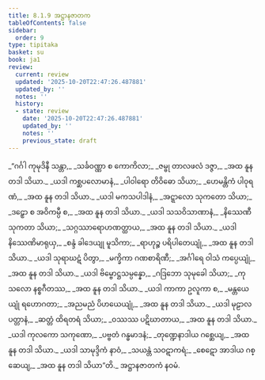 ```yaml
---
title: 8.1.9 အဋ္ဌာနဇာတက
tableOfContents: false
sidebar:
  order: 9
type: tipitaka
basket: su
book: ja1
review:
  current: review
  updated: '2025-10-20T22:47:26.487881'
  updated_by: ''
  notes: ''
  history:
  - state: review
    date: '2025-10-20T22:47:26.487881'
    updated_by: ''
    notes: ''
    previous_state: draft
---
```



<DynamicBreadcrumb />


<ReviewStatus review={frontmatter.review} showDetails={true} />

<HypothesisAnnotation frontmatter={frontmatter} />

<Division number="77" book="ja1" e="ch" v="22" p="184">

<Paragraph number="1757" type="verses" book="ja1">
_“ဂင်္ဂါ ကုမုဒိနီ သန္တာ,_  
_သင်္ခဝဏ္ဏာ စ ကောကိလာ;_  
_ဇမ္ဗု တာလဖလံ ဒဇ္ဇာ,_  
_အထ နူန တဒါ သိယာ._  

</Paragraph>

</Division>
<Division number="78" book="ja1" e="ch" v="22" p="184">

<Paragraph number="1758" type="verses" book="ja1">
_ယဒါ ကစ္ဆပလောမာနံ,_  
_ပါဝါရော တိဝိဓော သိယာ;_  
_ဟေမန္တိကံ ပါဝုရဏံ,_  
_အထ နူန တဒါ သိယာ._  

</Paragraph>

</Division>
<Division number="79" book="ja1" e="ch" v="22" p="184">

<Paragraph number="1759" type="verses" book="ja1">
_ယဒါ မကသပါဒါနံ,_  
_အဋ္ဋာလော သုကတော သိယာ;_  
_ဒဠှော စ အဝိကမ္ပီ စ,_  
_အထ နူန တဒါ သိယာ._  

</Paragraph>

</Division>
<Division number="80" book="ja1" e="ch" v="22" p="184">

<Paragraph number="1760" type="verses" book="ja1">
_ယဒါ သသဝိသာဏာနံ,_  
_နိဿေဏီ သုကတာ သိယာ;_  
_သဂ္ဂဿာရောဟဏတ္ထာယ,_  
_အထ နူန တဒါ သိယာ._  

</Paragraph>

</Division>
<Division number="81" book="ja1" e="ch" v="22" p="184">

<Paragraph number="1761" type="verses" book="ja1">
_ယဒါ နိဿေဏိမာရုယှ,_  
_စန္ဒံ ခါဒေယျု မူသိကာ;_  
_ရာဟုဉ္စ ပရိပါတေယျုံ,_  
_အထ နူန တဒါ သိယာ._  

</Paragraph>

</Division>
<Division number="82" book="ja1" e="ch" v="22" p="184">

<Paragraph number="1762" type="verses" book="ja1">
_ယဒါ သုရာဃဋံ ပိတွာ,_  
_မက္ခိကာ ဂဏစာရိဏီ;_  
_အင်္ဂါရေ ဝါသံ ကပ္ပေယျုံ,_  
_အထ နူန တဒါ သိယာ._  

</Paragraph>

</Division>
<Division number="83" book="ja1" e="ch" v="22" p="184">

<Paragraph number="1763" type="verses" book="ja1">
_ယဒါ ဗိမ္ဗောဋ္ဌသမ္ပန္နော,_  
_ဂဒြဘော သုမုခေါ သိယာ;_  
_ကုသလော နစ္စဂီတဿ,_  
_အထ နူန တဒါ သိယာ._  

</Paragraph>

</Division>
<Division number="84" book="ja1" e="ch" v="22" p="184">

<Paragraph number="1764" type="verses" book="ja1">
_ယဒါ ကာကာ ဥလူကာ စ,_  
_မန္တယေယျုံ ရဟောဂတာ;_  
_အညမညံ ပိဟယေယျုံ,_  
_အထ နူန တဒါ သိယာ._  

</Paragraph>

</Division>
<Division number="85" book="ja1" e="ch" v="22" p="184">

<Paragraph number="1765" type="verses" book="ja1">
_ယဒါ မုဠာလ ပတ္တာနံ,_  
_ဆတ္တံ ထိရတရံ သိယာ;_  
_ဝဿဿ ပဋိဃာတာယ,_  
_အထ နူန တဒါ သိယာ._  

</Paragraph>

</Division>
<Division number="86" book="ja1" e="ch" v="22" p="185">

<Paragraph number="1766" type="verses" book="ja1">
_ယဒါ ကုလကော သကုဏော,_  
_ပဗ္ဗတံ ဂန္ဓမာဒနံ;_  
_တုဏ္ဍေနာဒါယ ဂစ္ဆေယျ,_  
_အထ နူန တဒါ သိယာ._  

</Paragraph>

</Division>
<Division number="87" book="ja1" e="ch" v="22" p="185">

<Paragraph number="1767" type="verses" book="ja1">
_ယဒါ သာမုဒ္ဒိကံ နာဝံ,_  
_သယန္တံ သဝဋာကရံ;_  
_စေဋော အာဒါယ ဂစ္ဆေယျ,_  
_အထ နူန တဒါ သိယာ”တိ._  


</Paragraph>
</Division>

<Paragraph number="1768" type="center" book="ja1">
အဋ္ဌာနဇာတကံ နဝမံ.
</Paragraph>